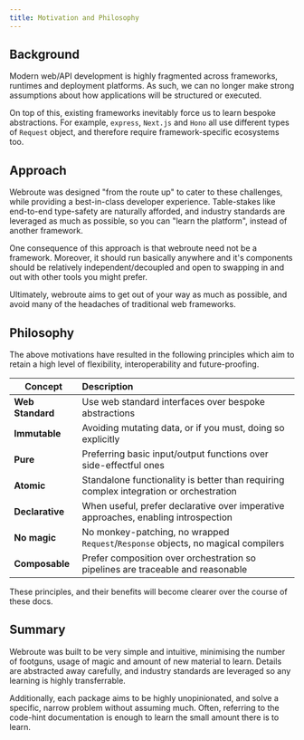 ```yaml
---
title: Motivation and Philosophy
---
```


## Background

Modern web/API development is highly fragmented across frameworks, runtimes and deployment platforms. As such, we can no longer make strong assumptions about how applications will be structured or executed.

On top of this, existing frameworks inevitably force us to learn bespoke abstractions. For example, `express`, `Next.js` and `Hono` all use different types of `Request` object, and therefore require framework-specific ecosystems too.

## Approach

Webroute was designed "from the route up" to cater to these challenges, while providing a best-in-class developer experience. Table-stakes like end-to-end type-safety are naturally afforded, and industry standards are leveraged as much as possible, so you can "learn the platform", instead of another framework.

One consequence of this approach is that webroute need not be a framework. Moreover, it should run basically anywhere and it's components should be relatively independent/decoupled and open to swapping in and out with other tools you might prefer.

Ultimately, webroute aims to get out of your way as much as possible, and avoid many of the headaches of traditional web frameworks.

## Philosophy

The above motivations have resulted in the following principles which aim to retain a high level of flexibility, interoperability and future-proofing.

| Concept          | Description                                                                            |
| ---------------- | :------------------------------------------------------------------------------------- |
| **Web Standard** | Use web standard interfaces over bespoke abstractions                                  |
| **Immutable**    | Avoiding mutating data, or if you must, doing so explicitly                            |
| **Pure**         | Preferring basic input/output functions over side-effectful ones                       |
| **Atomic**       | Standalone functionality is better than requiring complex integration or orchestration |
| **Declarative**  | When useful, prefer declarative over imperative approaches, enabling introspection     |
| **No magic**     | No monkey-patching, no wrapped `Request`/`Response` objects, no magical compilers      |
| **Composable**   | Prefer composition over orchestration so pipelines are traceable and reasonable        |

These principles, and their benefits will become clearer over the course of these docs.

## Summary

Webroute was built to be very simple and intuitive, minimising the number of footguns, usage of magic and amount of new material to learn. Details are abstracted away carefully, and industry standards are leveraged so any learning is highly transferrable.

Additionally, each package aims to be highly unopinionated, and solve a specific, narrow problem without assuming much. Often, referring to the code-hint documentation is enough to learn the small amount there is to learn.
